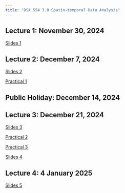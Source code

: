 ```yaml
---
title: "DSA 554 3.0 Spatio-temporal Data Analysis"
---
```


## Lecture 1: November 30, 2024

[Slides 1](/Week1/index.html)

## Lecture 2: December 7, 2024

[Slides 2](/Week2/index.html)

[Practical 1](https://thiyangt.github.io/spts_python_practical/Practical1/)

## Public Holiday: December 14, 2024

## Lecture 3: December 21, 2024

[Slides 3](/Week3/index.html)

[Practical 2](/Week3p/index.html)

[Practical 3](/Week3p2/index.html)

[Slides 4](https://thiyanga-spatiotemporal.netlify.app/posts/spatial/spatial_analysis.pdf)

## Lecture 4: 4 January 2025

[Slides 5](https://thiyanga-dataviz.netlify.app/slides/sp_viz#1)

<!--[Slides 5](https://thiyangt.github.io/spatial-modelling/#/outline)-->
